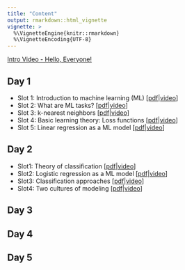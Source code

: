 ```yaml
---
title: "Content"
output: rmarkdown::html_vignette
vignette: >
  %\VignetteEngine{knitr::rmarkdown}
  %\VignetteEncoding{UTF-8}
---
```


[Intro Video - Hello, Everyone!](https://www.youtube.com/watch?v=R9f4TFRntv0)

## Day 1

- Slot 1: Introduction to machine learning (ML) [[pdf](https://github.com/compstat-lmu/lecture_i2ml/blob/master/slides-pdf/slides-intro.pdf)|[video](https://www.youtube.com/watch?v=xZRyi2xuCd0&index=2&t=385s&list=PLMyWaJl2LoXyhFvMjtbBGs0Pi8khHbKm3)]
- Slot 2: What are ML tasks? [[pdf](https://github.com/compstat-lmu/lecture_i2ml/blob/master/slides-pdf/slides-tasks.pdf)|[video](https://www.youtube.com/watch?v=pFWVIGPpupk&index=3&t=599s&list=PLMyWaJl2LoXyhFvMjtbBGs0Pi8khHbKm3)]
- Slot 3: k-nearest neighbors [[pdf](https://github.com/compstat-lmu/lecture_i2ml/blob/master/slides-pdf/slides-knn.pdf)|[video](https://www.youtube.com/watch?v=hXQq-lryqtE&index=4&t=0s&list=PLMyWaJl2LoXyhFvMjtbBGs0Pi8khHbKm3)]
- Slot 4: Basic learning theory: Loss functions [[pdf](https://github.com/compstat-lmu/lecture_i2ml/blob/master/slides-pdf/slides-loss.pdf)|[video](https://www.youtube.com/watch?v=g3w98HnbtEw&index=5&t=802s&list=PLMyWaJl2LoXyhFvMjtbBGs0Pi8khHbKm3)]
- Slot 5: Linear regression as a ML model [[pdf](/home/daniel/github_repos/lecture_i2ml/01-intro/slides-limo.pdf)|[video](https://www.youtube.com/watch?v=v9eocCAfJ_w&index=6&t=1517s&list=PLMyWaJl2LoXyhFvMjtbBGs0Pi8khHbKm3)]

## Day 2

- Slot1: Theory of classification [[pdf](https://github.com/compstat-lmu/lecture_i2ml/blob/master/slides-pdf/slides-classification.pdf)|[video](https://www.youtube.com/watch?v=T2Zc_n_E9o4&index=2&list=PLMyWaJl2LoXxjj3A-nctKtkG5xJqrdFMU&t=0s)]
- Slot2: Logistic regression as a ML model [[pdf](https://github.com/compstat-lmu/lecture_i2ml/blob/master/slides-pdf/slides-logistic.pdf)|[video](https://www.youtube.com/watch?v=l3yBsf7Jq5E&index=3&list=PLMyWaJl2LoXxjj3A-nctKtkG5xJqrdFMU&t=0s)]
- Slot3: Classification approaches [[pdf](https://github.com/compstat-lmu/lecture_i2ml/blob/master/slides-pdf/slides-classification-approaches.pdf)|[video](https://www.youtube.com/watch?v=9L1ka-RLwTc&index=4&list=PLMyWaJl2LoXxjj3A-nctKtkG5xJqrdFMU&t=0s)]
- Slot4: Two cultures of modeling [[pdf](https://github.com/compstat-lmu/lecture_i2ml/blob/master/slides-pdf/slides-cultures.pdf)|[video](https://www.youtube.com/watch?v=AMurBE2nUNI&index=5&list=PLMyWaJl2LoXxjj3A-nctKtkG5xJqrdFMU&t=0s)]

## Day 3

## Day 4

## Day 5
